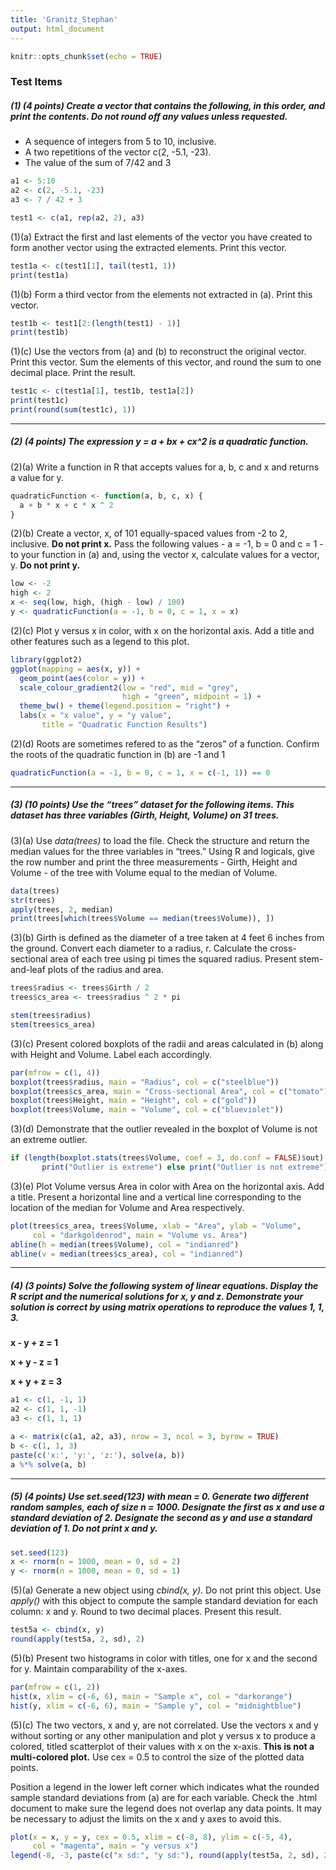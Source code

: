 ```yaml
---
title: 'Granitz_Stephan'
output: html_document
---
```


```r
knitr::opts_chunk$set(echo = TRUE)
```

### Test Items

##### (1) (4 points) Create a vector that contains the following, in this order, and print the contents.  Do not round off any values unless requested.
* A sequence of integers from 5 to 10, inclusive.
* A two repetitions of the vector c(2, -5.1, -23).
* The value of the sum of 7/42 and 3

```r
a1 <- 5:10
a2 <- c(2, -5.1, -23)
a3 <- 7 / 42 + 3

test1 <- c(a1, rep(a2, 2), a3) 
```

(1)(a) Extract the first and last elements of the vector you have created to form another vector using the extracted elements. Print this vector.

```r
test1a <- c(test1[1], tail(test1, 1))
print(test1a)

```

(1)(b) Form a third vector from the elements not extracted in (a). Print this vector.

```r
test1b <- test1[2:(length(test1) - 1)]
print(test1b)

```

(1)(c) Use the vectors from (a) and (b) to reconstruct the original vector.  Print this vector. Sum the elements of this vector, and round the sum to one decimal place. Print the result.

```r
test1c <- c(test1a[1], test1b, test1a[2])
print(test1c)
print(round(sum(test1c), 1))

```


-----

##### (2) (4 points) The expression y = a + bx + cx^2 is a quadratic function.

(2)(a) Write a function in R that accepts values for a, b, c and x and returns a value for y.

```r
quadraticFunction <- function(a, b, c, x) {
  a + b * x + c * x ^ 2
}

```

(2)(b) Create a vector, x, of 101 equally-spaced values from -2 to 2, inclusive. **Do not print x.**  Pass the following values - a = -1, b = 0 and c = 1 - to your function in (a) and, using the vector x, calculate values for a vector, y.  **Do not print y.**

```r
low <- -2
high <- 2
x <- seq(low, high, (high - low) / 100)
y <- quadraticFunction(a = -1, b = 0, c = 1, x = x)

```

(2)(c) Plot y versus x in color, with x on the horizontal axis. Add a title and other features such as a legend to this plot.

```r
library(ggplot2)
ggplot(mapping = aes(x, y)) +
  geom_point(aes(color = y)) +
  scale_colour_gradient2(low = "red", mid = "grey",
                         high = "green", midpoint = 1) +
  theme_bw() + theme(legend.position = "right") +
  labs(x = "x value", y = "y value",
       title = "Quadratic Function Results")

```


(2)(d) Roots are sometimes refered to as the "zeros" of a function.  Confirm the roots of the  quadratic function in (b) are -1 and 1  

```r
quadraticFunction(a = -1, b = 0, c = 1, x = c(-1, 1)) == 0

```

-----

##### (3) (10 points) Use the "trees" dataset for the following items. This dataset has three variables (Girth, Height, Volume) on 31 trees.

(3)(a) Use *data(trees)* to load the file.  Check the structure and return the median values for the three variables in "trees." Using R and logicals, give the row number and print the three measurements - Girth, Height and Volume - of the tree with Volume equal to the median of Volume.

```r
data(trees)
str(trees)
apply(trees, 2, median)
print(trees[which(trees$Volume == median(trees$Volume)), ])

```

(3)(b) Girth is defined as the diameter of a tree taken at 4 feet 6 inches from the ground. Convert each diameter to a radius, r. Calculate the cross-sectional area of each tree using pi times the squared radius. Present stem-and-leaf plots of the radius and area. 

```r
trees$radius <- trees$Girth / 2
trees$cs_area <- trees$radius ^ 2 * pi

stem(trees$radius)
stem(trees$cs_area)

```

(3)(c) Present colored boxplots of the radii and areas calculated in (b) along with Height and Volume. Label each accordingly.

```r
par(mfrow = c(1, 4))
boxplot(trees$radius, main = "Radius", col = c("steelblue"))
boxplot(trees$cs_area, main = "Cross-sectional Area", col = c("tomato"))
boxplot(trees$Height, main = "Height", col = c("gold"))
boxplot(trees$Volume, main = "Volume", col = c("blueviolet"))

```

(3)(d) Demonstrate that the outlier revealed in the boxplot of Volume is not an extreme outlier.  

```r
if (length(boxplot.stats(trees$Volume, coef = 3, do.conf = FALSE)$out) != 0)
       print("Outlier is extreme") else print("Outlier is not extreme")

```

(3)(e) Plot Volume versus Area in color with Area on the horizontal axis.  Add a title.  Present a horizontal line and a vertical line corresponding to the location of the median for Volume and Area respectively.  

```r
plot(trees$cs_area, trees$Volume, xlab = "Area", ylab = "Volume", 
     col = "darkgoldenrod", main = "Volume vs. Area")
abline(h = median(trees$Volume), col = "indianred")
abline(v = median(trees$cs_area), col = "indianred")

```

-----

##### (4) (3 points) Solve the following system of linear equations. Display the R script and the numerical solutions for x, y and z. Demonstrate your solution is correct by using matrix operations to reproduce the values 1, 1, 3.

**x - y + z = 1**

**x + y - z = 1**

**x + y + z = 3**

```r
a1 <- c(1, -1, 1)
a2 <- c(1, 1, -1)
a3 <- c(1, 1, 1)

a <- matrix(c(a1, a2, a3), nrow = 3, ncol = 3, byrow = TRUE)
b <- c(1, 1, 3)
paste(c('x:', 'y:', 'z:'), solve(a, b))
a %*% solve(a, b)

```

-----

##### (5) (4 points) Use *set.seed(123)* with mean = 0. Generate two different random samples, each of size n = 1000. Designate the first as x and use a standard deviation of 2. Designate the second as y and use a standard deviation of 1.  **Do not print x and y.**

```r
set.seed(123)
x <- rnorm(n = 1000, mean = 0, sd = 2)
y <- rnorm(n = 1000, mean = 0, sd = 1)

```

(5)(a) Generate a new object using *cbind(x, y)*. Do not print this object.  Use *apply()* with this object to compute the sample standard deviation for each column:  x and y.  Round to two decimal places.  Present this result.

```r
test5a <- cbind(x, y)
round(apply(test5a, 2, sd), 2)

```

(5)(b) Present two histograms in color with titles, one for x and the second for y. Maintain comparability of the x-axes.

```r
par(mfrow = c(1, 2))
hist(x, xlim = c(-6, 6), main = "Sample x", col = "darkorange")
hist(y, xlim = c(-6, 6), main = "Sample y", col = "midnightblue")

```

(5)(c) The two vectors, x and y, are not correlated. Use the vectors x and y without sorting or any other manipulation and plot y versus x to produce a colored, titled scatterplot of their values with x on the x-axis. **This is not a multi-colored plot.**  Use cex = 0.5 to control the size of the plotted data points.

Position a legend in the lower left corner which indicates what the rounded sample standard deviations from (a) are for each variable. Check the .html document to make sure the legend does not overlap any data points.  It may be necessary to adjust the limits on the x and y axes to avoid this.

```r
plot(x = x, y = y, cex = 0.5, xlim = c(-8, 8), ylim = c(-5, 4),
     col = "magenta", main = "y versus x")
legend(-8, -3, paste(c("x sd:", "y sd:"), round(apply(test5a, 2, sd), 2)))

```
